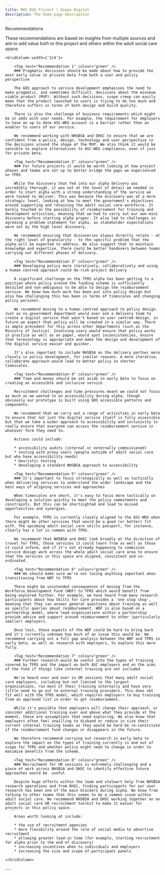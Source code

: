 ```yaml
---
title: NHS BSA Project | Hippo Digital
description: The home page description
---
```


<Heading caption='Looking ahead to beta' tag='h1'>Recommendations</Heading>

<GridRow>
    <GridColumn width={'2/3'}>
        <LeadParagraph>These recommendations are based on insights from multiple sources and aim to add value both to this project and others within the adult social care space.</LeadParagraph>
    </GridColumn>
</GridRow>

<GridRow>

    <GridColumn width={'3/4'}>

        <Tag text="Recommendation 1" colour="green" />
        ### Pragmatic decisions should be made about how to provide the most early value in private beta from both a user and policy perspective

        The GDS approach to service development emphasises the need to make pragmatic, and sometimes difficult, decisions about the minimum viable product (MVP). Without such decisions, scope creep can easily mean that the product launched to users is trying to do too much and therefore suffers in terms of both design and build quality.

        There is also the challenge of business requirements which might be at odds with user needs. For example, the requirement for employers to have an up to date ASC-WDS account is a barrier rather than an enabler to users of our service.

        We recommend working with NHSBSA and DHSC to ensure that we are confident from a policy, design, technology and user perspective in the decisions around the shape of the MVP. We also think it would be sensible to explore alternatives to ASC-WDS compliance, even if just for private beta.

        <Tag text="Recommendation 2" colour="green" />
        ### For future projects it would be worth looking at how project phases and teams are set up to better bridge the gaps we experienced on TFRS

        While the discovery that fed into our alpha delivery was incredibly thorough, it was not at the level of detail we needed in order to start alpha with a strong understanding of the service we were tasked to deliver. This was because the discovery was at a more strategic level, looking at how to meet the government's objectives around supporting and retaining the adult social care workforce. It barely touched on the possibility of reimbursement for training and development activities, meaning that we had to carry out our own mini discovery before starting alpha proper. It also led to challenges in agreeing a problem statement for alpha, as stakeholder expectations were set by the high level discovery.

        We recommend ensuring that discoveries always directly relate - at the right level of granularity - to the specific problem that the alpha will be expected to address. We also suggest that to maintain knowledge and expertise, there could be better handovers between teams carrying out different phases of delivery.

        <Tag text="Recommendation 3" colour="green" />
        ### Developing policy more iteratively, collaboratively and using a human centred approach could de-risk project delivery

        A significant challenge on the TFRS alpha has been getting to a position where policy around the funding scheme is sufficiently detailed and non-ambiguous to be able to design the reimbursement service. We know how much work has been put into policy design but also how challenging this has been in terms of timescales and changing policy personel.

        We recommend moving to a human centred approach to policy design. Just as no government department would ever ask a delivery team to create a digital service that wasn't based on user centred design, in future we expect that policy will be created in a similar way. There is ample precedent for this across other departments (such as the Ministry of Justice). Involving users would ensure that policy works in practice as well as on paper, would spot inconsistencies, ensure that terminology is appropriate and make the design and development of the digital service easier and quicker.

        It's also important to include NHSBSA as the delivery partner more closely in policy development, for similar reasons. A more iterative, collaborate approach would lead to better policy in shorter timescales.

        <Tag text="Recommendation 4" colour="green" />
        ### Time and money should be set aside in early beta to focus on creating an accessible and inclusive service

        Recruitment challenges and time pressures meant we could not focus as much as we wanted to on accessibility during alpha, though obviously our prototype is built using GDS accessible patterns and components.

        We recommend that we carry out a range of activities in early beta to ensure that not just the digital service itself is fully accessible but that we take a wider approach to accessibility and inclusivity to really ensure that everyone can access the reimbursement service in whatever form they need to.

        Actions could include:

        * accessibility audits (internal or externally commissioned)
        * testing with proxy users (people outside of adult social care but who have accessibility needs)
        * heuristic testing
        * developing a standard NHSBSA approach to accessibility

        <Tag text="Recommendation 5" colour="green" />
        ### It's important to focus strategically as well as tactically when delivering services to understand the wider landscape and the best ways of aligning services and approaches

        When timescales are short, it's easy to focus more tactically on developing a solution quickly to meet the policy commitments and constraints. But this can be shortsighted and lead to missed opportunities and synergies.

        For example, TFRS is currently closely aligned to the ASC-WDS when there might be other services that would be a good (or better) fit with. The upcoming adult social care skills passport, for instance, clearly has a lot in common with TFRS.

        We recommend that NHSBSA and DHSC look broadly at the direction of travel for TFRS, those services it could learn from as well as those it could inform, and if it's not already happening to commision service design work across the whole adult social care area to ensure that the services in this space are aligned, consistent and co-ordinated.

        <Tag text="Recommendation 6" colour="green" />
        ### We should make sure we're not losing anything important when transitioning from WDF to TFRS

        There might be unintended consequences of moving from the Workforce Development Fund (WDF) to TFRS which would benefit from being explored further. For example, we have heard from many research participants about how Skills for Care provides a 'one stop shop', meaning that they can answer general questions about training as well as specific queries about reimbursement. WDF is also based on a partnership model, where lead organisations within a partnership provide advice and support around reimbursement to other (particularly smaller) employers.

        Once lost, these aspects of the WDF could be hard to bring back and it's currently unknown how much of an issue this would be. We recommend carrying out a full gap analysis between the WDF and TFRS in early beta, as well as research with employers, to explore this more fully.

        <Tag text="Recommendation 7" colour="green" />
        ### Further research would be useful into the types of training covered by TFRS and the impact on both ASC employers and on the aims of the fund if things like internal training are not included

        We've heard over and over in UR sessions that many adult social care employers, including but not limited to the largest organisations, run most of their training internally and have very little need to go out to external training providers. This does not fit well with the TFRS model, which requires employers to buy training from an approved list in order to get reimbursement.

        While it's possible that employers will change their approach, or consider additional training over and above what they provide at the moment, these are assumptions that need exploring. We also know that employers often feel unwilling to disband or reduce in size their current internal training teams as they would be hard be re-constitute if the reimbursement fund changes or disappears in the future.

        We therefore recommend carrying out research in early beta to explore the impact on the types of training currently in and out of scope for TFRS and whether policy might need to change in order to maximise benefits from the scheme.

        <Tag text="Recommendation 8" colour="green" />
        ### Recruitment for UR sessions is extremely challenging and a piece of work across NHSBSA and DHSC to identify effective future approaches would be  useful

        Despite huge efforts within the team and stalwart help from NHSBSA research operations and from DHSC, finding participants for our user research has been one of the main blockers during alpha. We know from talking to other teams that this seems to be a common issue within adult social care. We recommend NHSBSA and DHSC working together on an adult social care UR recruitment toolkit to make it easier for projects in this policy space.

        Areas worth looking at include:

        * the use of recruitment agencies
        * more flexibility around the role of social media to advertise recruitment
        * allowing greater lead-in time (for example, starting recruitment for alpha prior to the end of discovery)
        * increasing incentives when to individuals and employers
        * increasing the size and scope of participant panels

    </GridColumn>

</GridRow>

<GridRow>
    <GridColumn width={'full'}>
        ---
    </GridColumn>
</GridRow>
<GridRow>
    <GridColumn width={'1/2'}>
        <LinkBlock style="prev" url="/assumptions/assumption-4" title="Challenging our riskiest assumptions" text="Cum sociis natoque penatibus et magnis dis parturient montes, nascetur ridiculus mus" />
    </GridColumn>
    <GridColumn width={'1/2'}>
        <LinkBlock style="next" url="/beta/planning" title="Looking ahead to beta" text="Beta planning" />
    </GridColumn>
</GridRow>